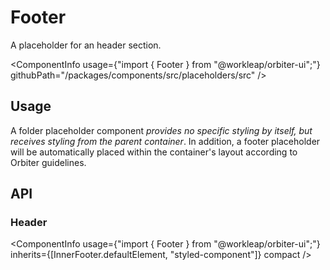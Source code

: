 
<Meta of={FooterStories} />

# Footer

<Tagline>A placeholder for an header section.</Tagline>

<ComponentInfo
    usage={"import { Footer } from \"@workleap/orbiter-ui\";"}
    githubPath="/packages/components/src/placeholders/src"
/>

## Usage

A folder placeholder component *provides no specific styling by itself, but receives styling from the parent container*. In addition, a footer placeholder will be automatically placed within the container's layout according to Orbiter guidelines.

<Canvas of={FooterStories.Example} />

## API

### Header

<ComponentInfo
    usage={"import { Footer } from \"@workleap/orbiter-ui\";"}
    inherits={[InnerFooter.defaultElement, "styled-component"]}
    compact
/>

<ArgTypes of={InnerFooter} sort="alpha" />
